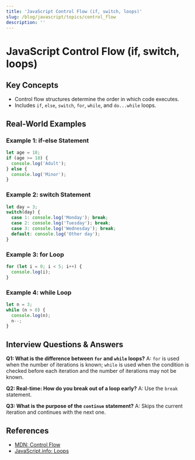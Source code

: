 ```yaml
---
title: 'JavaScript Control Flow (if, switch, loops)'
slug: /blog/javascript/topics/control_flow
description: ''
---
```

# JavaScript Control Flow (if, switch, loops)

## Key Concepts
- Control flow structures determine the order in which code executes.
- Includes `if`, `else`, `switch`, `for`, `while`, and `do...while` loops.

## Real-World Examples

### Example 1: if-else Statement
```javascript
let age = 18;
if (age >= 18) {
  console.log('Adult');
} else {
  console.log('Minor');
}
```

### Example 2: switch Statement
```javascript
let day = 3;
switch(day) {
  case 1: console.log('Monday'); break;
  case 2: console.log('Tuesday'); break;
  case 3: console.log('Wednesday'); break;
  default: console.log('Other day');
}
```

### Example 3: for Loop
```javascript
for (let i = 0; i < 5; i++) {
  console.log(i);
}
```

### Example 4: while Loop
```javascript
let n = 3;
while (n > 0) {
  console.log(n);
  n--;
}
```

## Interview Questions & Answers

**Q1: What is the difference between `for` and `while` loops?**
A: `for` is used when the number of iterations is known; `while` is used when the condition is checked before each iteration and the number of iterations may not be known.

**Q2: Real-time: How do you break out of a loop early?**
A: Use the `break` statement.

**Q3: What is the purpose of the `continue` statement?**
A: Skips the current iteration and continues with the next one.

## References
- [MDN: Control Flow](https://developer.mozilla.org/en-US/docs/Web/JavaScript/Guide/Control_flow_and_error_handling)
- [JavaScript.info: Loops](https://javascript.info/while-for)
